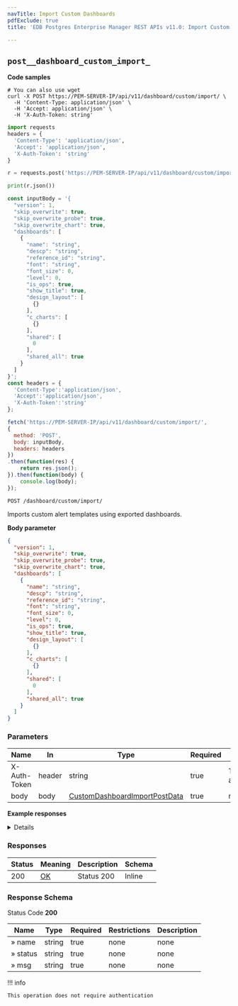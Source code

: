 ```yaml
---
navTitle: Import Custom Dashboards
pdfExclude: true
title: 'EDB Postgres Enterprise Manager REST APIs v11.0: Import Custom Dashboards'

---
```




## `post__dashboard_custom_import_`

**Code samples**

<TabContainer syncKey="language">

<Tab title="cURL">

```shell
# You can also use wget
curl -X POST https://PEM-SERVER-IP/api/v11/dashboard/custom/import/ \
  -H 'Content-Type: application/json' \
  -H 'Accept: application/json' \
  -H 'X-Auth-Token: string'

```

</Tab>

<Tab title="Python">

```python
import requests
headers = {
  'Content-Type': 'application/json',
  'Accept': 'application/json',
  'X-Auth-Token': 'string'
}

r = requests.post('https://PEM-SERVER-IP/api/v11/dashboard/custom/import/', headers = headers)

print(r.json())

```

</Tab>

<Tab title="JavaScript">

```javascript
const inputBody = '{
  "version": 1,
  "skip_overwrite": true,
  "skip_overwrite_probe": true,
  "skip_overwrite_chart": true,
  "dashboards": [
    {
      "name": "string",
      "descp": "string",
      "reference_id": "string",
      "font": "string",
      "font_size": 0,
      "level": 0,
      "is_ops": true,
      "show_title": true,
      "design_layout": [
        {}
      ],
      "c_charts": [
        {}
      ],
      "shared": [
        0
      ],
      "shared_all": true
    }
  ]
}';
const headers = {
  'Content-Type':'application/json',
  'Accept':'application/json',
  'X-Auth-Token':'string'
};

fetch('https://PEM-SERVER-IP/api/v11/dashboard/custom/import/',
{
  method: 'POST',
  body: inputBody,
  headers: headers
})
.then(function(res) {
    return res.json();
}).then(function(body) {
    console.log(body);
});

```

</Tab>

</TabContainer>

`POST /dashboard/custom/import/`

Imports custom alert templates using exported dashboards.

**Body parameter**

```json
{
  "version": 1,
  "skip_overwrite": true,
  "skip_overwrite_probe": true,
  "skip_overwrite_chart": true,
  "dashboards": [
    {
      "name": "string",
      "descp": "string",
      "reference_id": "string",
      "font": "string",
      "font_size": 0,
      "level": 0,
      "is_ops": true,
      "show_title": true,
      "design_layout": [
        {}
      ],
      "c_charts": [
        {}
      ],
      "shared": [
        0
      ],
      "shared_all": true
    }
  ]
}
```

<span id="post__dashboard_custom_import_-parameters"></span>

### Parameters



| Name         | In     | Type                                                                            | Required | Description            |
| ------------ | ------ | ------------------------------------------------------------------------------- | -------- | ---------------------- |
| X-Auth-Token | header | string                                                                          | true     | Token of authorization |
| body         | body   | [CustomDashboardImportPostData](schemas.mdx#tocs_customdashboardimportpostdata) | true     | none                   |

**Example responses**

<Details summary="200 Response">

```json
[
  {
    "name": "string",
    "status": "string",
    "msg": "string"
  }
]
```

</Details>

<span id="post__dashboard_custom_import_-responses"></span>

### Responses



| Status | Meaning                                                 | Description | Schema |
| ------ | ------------------------------------------------------- | ----------- | ------ |
| 200    | [OK](https://tools.ietf.org/html/rfc7231#section-6.3.1) | Status 200  | Inline |

<span id="post__dashboard_custom_import_-responseschema"></span>

### Response Schema



Status Code **200**

| Name     | Type   | Required | Restrictions | Description |
| -------- | ------ | -------- | ------------ | ----------- |
| » name   | string | true     | none         | none        |
| » status | string | true     | none         | none        |
| » msg    | string | true     | none         | none        |

!!! info

    This operation does not require authentication




<span id="edb-postgres-enterprise-manager-rest-apis-custom-probe"></span>
